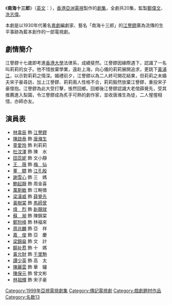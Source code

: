 {{Unreferenced|time=2020-04-22T10:24:59+00:00}}
{{亞視劇集 
| 中文劇名= 南海十三郎
| 英文劇名= The Mad Phoenix
| 圖像=
| 製作年份= 1999年
| 海外推出日期=
| aTV-11首播日期= 1999年11月22日
| aTV-11首播時間= 逢星期一至五 22:15-23:15
| 監製= [[鄭偉文|鄭偉文]]、[[冼志偉|冼志偉]]
| 編導= {{nowrap|[[劉子富|劉子富]]、[[吳錦源|吳錦源]]、[[陳國華_(編導)|陳國華]]、[[葉昭儀|葉昭儀]]、<br>[[鄧衍成|鄧衍成]]}}
| 助理編導= {{nowrap|[[馬宏亮|馬宏亮]]、[[周國雄|周國雄]]、[[李寶燕|李寶燕]]、[[彭雪梅|彭雪梅]]、<br>[[蔡振威|蔡振威]]}}
| 編劇= {{nowrap|[[陳志強_(編劇)|陳志強]]、[[杜啟華|杜啟華]]、[[石凱婷|石凱婷]]、[[莫偉健|莫偉健]]}}
| 製作統籌 = [[歐偉成|歐偉成]] 
| 編審= [[余德偉|余德偉]]、[[李漪琳|李漪琳]]
| 集數=20
| 劇種=
| 製作公司= [[亞洲電視|亞洲電視]]
| 外景=
| 主演= {{nowrap|[[林韋辰|林韋辰]]、[[陳啟泰|陳啟泰]]、[[童愛玲|童愛玲]]、[[杜汶澤|杜汶澤]]、<br>[[田蕊妮|田蕊妮]]}}
| 主題曲= 《一個信念》
| 作曲= [[張兆鴻|張兆鴻]]
| 填詞= [[潘源良|潘源良]]
| 主唱= [[葉振棠|葉振棠]]
| 插曲= 《等你》
| 作曲3= [[李紫昕|李紫昕]]
| 填詞3= [[李紫昕|李紫昕]]
| 主唱3= [[田蕊妮|田蕊妮]]
| 網頁=
}}

《'''南海十三郎'''》（[[英語|英文]]：{{lang|en|The Mad Phoenix}}），[[香港|香港]][[亞洲電視|亞洲電視]]製作的[[劇集|劇集]]，全劇共20集，監製[[鄭偉文|鄭偉文]]、[[冼志偉|冼志偉]]。

本劇是以1930年代著名[[粵劇|粵劇]]編劇家、藝名「南海十三郎」的[[江譽鏐|江譽鏐]]廣為流傳的生平事跡為藍本創作的一部電視劇。

==劇情簡介==
江譽鏐十七歲即考進[[香港大學|香港大學]]法律系，成績斐然。江譽鏐因緣際遇下，認識了一名叫莉莉的女子。他不惜放棄學業，遠赴上海，向心儀的莉莉展開追求，更跳下[[黃浦江|黃浦江]]，以示對莉莉之情深。婚禮前夕，江譽鏐以為二人終可開花結果，但莉莉之未婚夫宋子豪尋訪，加上江譽鏐、莉莉兩人性格不合，莉莉毅然放棄江譽鏐，重投宋子豪懷抱。江譽鏐為此大受打擊，悵然回鄉。回鄉後江譽鏐認識大老倌薛覺先，受其推薦進入梨園，令江譽鏐成為炙手可熱的劇作家，並收唐滌生為徒，二人惺惺相惜，亦師亦友。

==演員表==
*[[林韋辰|林韋辰]] 飾 [[江譽鏐|江譽鏐]]
*[[陳啟泰|陳啟泰]] 飾 [[唐滌生|唐滌生]]
*[[童愛玲|童愛玲]] 飾 利莉莉
*[[杜汶澤|杜汶澤]] 飾 陳　水
*[[田蕊妮|田蕊妮]] 飾 文小靜
*[[王薇|王　薇]] 飾 [[梅綺|梅　仙]]
*[[董驃|董　驃]] 飾 [[江孔殷|江孔殷]]
*[[謝雪心|謝雪心]] 飾 三　媽
*[[鮑起靜|鮑起靜]] 飾 周金喜
*[[萬斯敏|萬斯敏]] 飾 江畹徵
*[[梁漢威|梁漢威]] 飾 [[薛覺先|薛覺先]]
*[[黃樹棠|黃樹棠]] 飾 [[馬師曾|馬師曾]]
*[[煒烈|煒　烈]] 飾 [[新靚就|新靚就]]
*[[蘇昶|蘇　昶]] 飾 陳錦棠
*[[鄭恕峰|鄭恕峰]] 飾 林福來
*[[周兆麟|周兆麟]] 飾 亞　祥
*[[嘉俊|嘉　俊]] 飾 亞　慶
*[[梁錦燊|梁錦燊]] 飾 文　計
*[[饒祉焄|饒祉焄]] 飾 十　媽
*[[黃允財|黃允財]] 飾 [[千里駒|千里駒]]
*[[譚少英|譚少英]] 飾 高　太
*[[陳麗雲|陳麗雲]] 飾 華　嬸
*[[陳保元|陳保元]] 飾 曾文彬
*[[林祖輝|林祖輝]] 飾 宋子豪

[[Category:1999年亞視電視劇集|Category:1999年亞視電視劇集]]
[[Category:傳記電視劇|Category:傳記電視劇]]
[[Category:戲劇題材作品|Category:戲劇題材作品]]
[[Category:名数13|Category:名数13]]